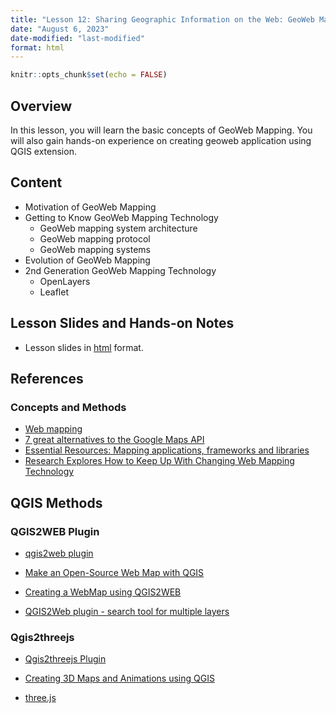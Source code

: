 ```yaml
---
title: "Lesson 12: Sharing Geographic Information on the Web: GeoWeb Mapping"
date: "August 6, 2023"
date-modified: "last-modified"
format: html
---
```


```r
knitr::opts_chunk$set(echo = FALSE)
```

## Overview

In this lesson, you will learn the basic concepts of GeoWeb Mapping. You will also gain hands-on experience on creating geoweb application using QGIS extension.

## Content

-   Motivation of GeoWeb Mapping
-   Getting to Know GeoWeb Mapping Technology
    -   GeoWeb mapping system architecture
    -   GeoWeb mapping protocol
    -   GeoWeb mapping systems
-   Evolution of GeoWeb Mapping
-   2nd Generation GeoWeb Mapping Technology
    -   OpenLayers
    -   Leaflet

## Lesson Slides and Hands-on Notes

-   Lesson slides in [html](../lesson/Lesson12/Lesson12.html) format.

## References

### Concepts and Methods

-   [Web mapping](http://en.wikipedia.org/wiki/Web_mapping)
-   [7 great alternatives to the Google Maps API](http://www.creativebloq.com/inspiration/top-seven-alternatives-google-maps-api-7122779)
-   [Essential Resources: Mapping applications, frameworks and libraries](http://www.visualisingdata.com/index.php/2013/09/essential-resources-mapping-applications-frameworks-and-libraries/)
-   [Research Explores How to Keep Up With Changing Web Mapping Technology](http://www.directionsmag.com/articles/research-explores-how-to-keep-up-with-changing-web-mapping-technology/294410)

## QGIS Methods

### QGIS2WEB Plugin

-   [qgis2web plugin](https://github.com/tomchadwin/qgis2web/wiki)

- [Make an Open-Source Web Map with QGIS](https://www.youtube.com/watch?v=ZHynmLFhRZs)

-   [Creating a WebMap using QGIS2WEB](https://www.youtube.com/watch?v=0V0V6TWBE14)

-   [QGIS2Web plugin - search tool for multiple layers](https://www.youtube.com/watch?v=aVuL7hP-r7o)

### Qgis2threejs

-   [Qgis2threejs Plugin](https://qgis2threejs.readthedocs.io/en/docs/index.html#)

-   [Creating 3D Maps and Animations using QGIS](https://www.youtube.com/watch?v=hSZSVQqX80k)

-   [three.js](https://threejs.org/)


